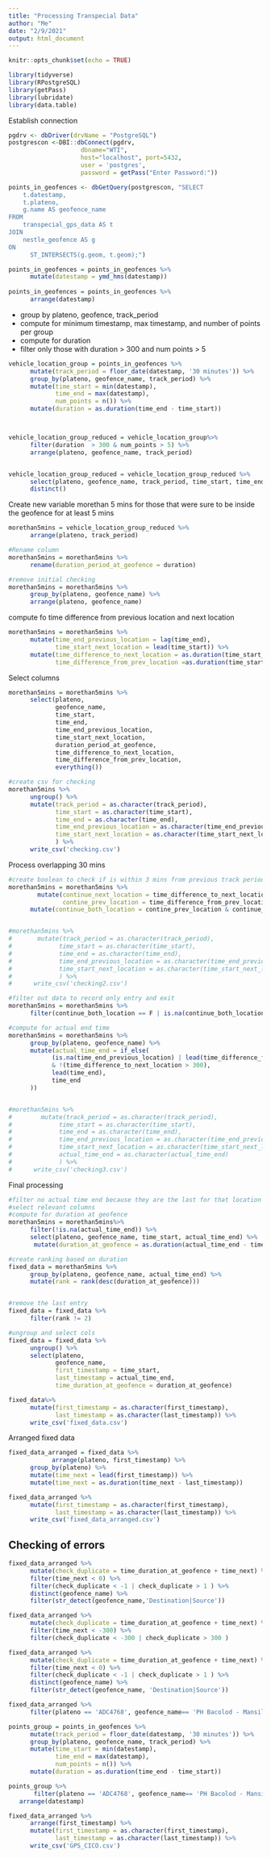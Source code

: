 ```yaml
---
title: "Processing Transpecial Data"
author: "Me"
date: "2/9/2021"
output: html_document
---
```


```r
knitr::opts_chunk$set(echo = TRUE)
```

```r
library(tidyverse)
library(RPostgreSQL)
library(getPass)
library(lubridate)
library(data.table)
```

Establish connection
```r

pgdrv <- dbDriver(drvName = "PostgreSQL")
postgrescon <-DBI::dbConnect(pgdrv,
                    dbname="WTI",
                    host="localhost", port=5432,
                    user = 'postgres',
                    password = getPass("Enter Password:"))
```


```r
points_in_geofences <- dbGetQuery(postgrescon, "SELECT
	t.datestamp,
	t.plateno,
	g.name AS geofence_name
FROM 
	transpecial_gps_data AS t
JOIN
	nestle_geofence AS g
ON 
      ST_INTERSECTS(g.geom, t.geom);")
```



```r
points_in_geofences = points_in_geofences %>%
      mutate(datestamp = ymd_hms(datestamp))
      
points_in_geofences = points_in_geofences %>%
      arrange(datestamp)
```



- group by plateno, geofence, track_period
- compute for minimum timestamp, max timestamp, and number of points per group
- compute for duration
- filter only those with duration > 300 and num points > 5
```r
vehicle_location_group = points_in_geofences %>%
      mutate(track_period = floor_date(datestamp, '30 minutes')) %>%
      group_by(plateno, geofence_name, track_period) %>%
      mutate(time_start = min(datestamp),
             time_end = max(datestamp),
             num_points = n()) %>%
      mutate(duration = as.duration(time_end - time_start)) 



vehicle_location_group_reduced = vehicle_location_group%>%
      filter(duration  > 300 & num_points > 5) %>%
      arrange(plateno, geofence_name, track_period)


vehicle_location_group_reduced = vehicle_location_group_reduced %>%
      select(plateno, geofence_name, track_period, time_start, time_end, duration, num_points)  %>%
      distinct()
```




Create new variable morethan 5 mins for those that were sure to be inside the geofence for at least 5 mins
```r
morethan5mins = vehicle_location_group_reduced %>%
      arrange(plateno, track_period)

#Rename column
morethan5mins = morethan5mins %>%
      rename(duration_period_at_geofence = duration)

#remove initial checking
morethan5mins = morethan5mins %>%
      group_by(plateno, geofence_name) %>%
      arrange(plateno, geofence_name)
```




compute fo time difference from previous location and next location
```r
morethan5mins = morethan5mins %>%
      mutate(time_end_previous_location = lag(time_end),
             time_start_next_location = lead(time_start)) %>%
      mutate(time_difference_to_next_location = as.duration(time_start_next_location - time_end),
             time_difference_from_prev_location =as.duration(time_start - time_end_previous_location)) 

```

Select columns
```r
morethan5mins = morethan5mins %>%
      select(plateno,
             geofence_name,
             time_start, 
             time_end,
             time_end_previous_location,
             time_start_next_location,
             duration_period_at_geofence,
             time_difference_to_next_location,
             time_difference_from_prev_location,
             everything())

#create csv for checking
morethan5mins %>%
      ungroup() %>%
      mutate(track_period = as.character(track_period),
             time_start = as.character(time_start), 
             time_end = as.character(time_end), 
             time_end_previous_location = as.character(time_end_previous_location),
             time_start_next_location = as.character(time_start_next_location),
             ) %>%
      write_csv('checking.csv')
```


Process overlapping 30 mins
```r
#create boolean to check if is within 3 mins from previous track period
morethan5mins = morethan5mins %>%
        mutate(continue_next_location = time_difference_to_next_location < 300,
               contine_prev_location = time_difference_from_prev_location < 300)  %>%
      mutate(continue_both_location = contine_prev_location & continue_next_location)


#morethan5mins %>%
#       mutate(track_period = as.character(track_period),
#             time_start = as.character(time_start), 
#             time_end = as.character(time_end), 
#             time_end_previous_location = as.character(time_end_previous_location),
#             time_start_next_location = as.character(time_start_next_location),
#             ) %>%
#      write_csv('checking2.csv')

#filter out data to record only entry and exit 
morethan5mins = morethan5mins %>%
      filter(continue_both_location == F | is.na(continue_both_location))


```






```r
#compute for actual end time
morethan5mins = morethan5mins %>%
      group_by(plateno, geofence_name) %>%
      mutate(actual_time_end = if_else(
            (is.na(time_end_previous_location) | lead(time_difference_from_prev_location)  < 300) 
            & !(time_difference_to_next_location > 300), 
            lead(time_end),
            time_end
      )) 


#morethan5mins %>%
#        mutate(track_period = as.character(track_period),
#             time_start = as.character(time_start), 
#             time_end = as.character(time_end), 
#             time_end_previous_location = as.character(time_end_previous_location),
#             time_start_next_location = as.character(time_start_next_location),
#             actual_time_end = as.character(actual_time_end)
#             ) %>%
#      write_csv('checking3.csv')
```

Final processing
```r

#filter no actual time end because they are the last for that location
#select relevant columns
#compute for duration at geofence
morethan5mins = morethan5mins%>%
      filter(!is.na(actual_time_end)) %>%
      select(plateno, geofence_name, time_start, actual_time_end) %>%
       mutate(duration_at_geofence = as.duration(actual_time_end - time_start))

#create ranking based on duration
fixed_data = morethan5mins %>%
      group_by(plateno, geofence_name, actual_time_end) %>%
      mutate(rank = rank(desc(duration_at_geofence)))


#remove the last entry
fixed_data = fixed_data %>%
      filter(rank != 2) 

#ungroup and select cols
fixed_data = fixed_data %>%
      ungroup() %>%
      select(plateno, 
             geofence_name,
             first_timestamp = time_start, 
             last_timestamp = actual_time_end, 
             time_duration_at_geofence = duration_at_geofence)
```


```r
fixed_data%>%
      mutate(first_timestamp = as.character(first_timestamp),
             last_timestamp = as.character(last_timestamp)) %>%
      write_csv('fixed_data.csv')
```



Arranged fixed data
```r
fixed_data_arranged = fixed_data %>%
            arrange(plateno, first_timestamp) %>%
      group_by(plateno) %>%
      mutate(time_next = lead(first_timestamp)) %>%
      mutate(time_next = as.duration(time_next - last_timestamp))

fixed_data_arranged %>%
      mutate(first_timestamp = as.character(first_timestamp),
             last_timestamp = as.character(last_timestamp)) %>%
      write_csv('fixed_data_arranged.csv')
```


## Checking of errors
```r
fixed_data_arranged %>%
      mutate(check_duplicate = time_duration_at_geofence + time_next) %>%
      filter(time_next < 0) %>%
      filter(check_duplicate < -1 | check_duplicate > 1 ) %>%
      distinct(geofence_name) %>%
      filter(str_detect(geofence_name,'Destination|Source'))
```



```r
fixed_data_arranged %>%
      mutate(check_duplicate = time_duration_at_geofence + time_next) %>%
      filter(time_next < -300) %>%
      filter(check_duplicate < -300 | check_duplicate > 300 )
```

```r
fixed_data_arranged %>%
      mutate(check_duplicate = time_duration_at_geofence + time_next) %>%
      filter(time_next < 0) %>%
      filter(check_duplicate < -1 | check_duplicate > 1 ) %>%
      distinct(geofence_name) %>%
      filter(str_detect(geofence_name, 'Destination|Source'))
```




```r
fixed_data_arranged %>%
      filter(plateno == 'ADC4768', geofence_name== 'PH Bacolod - Mansilingan DC - Destination')
```


```r
points_group = points_in_geofences %>%
      mutate(track_period = floor_date(datestamp, '30 minutes')) %>%
      group_by(plateno, geofence_name, track_period) %>%
      mutate(time_start = min(datestamp),
             time_end = max(datestamp),
             num_points = n()) %>%
      mutate(duration = as.duration(time_end - time_start))
```


```r
points_group %>%
       filter(plateno == 'ADC4768', geofence_name== 'PH Bacolod - Mansilingan DC - Destination')
   arrange(datestamp)
```



```r
fixed_data_arranged %>%
      arrange(first_timestamp) %>%
      mutate(first_timestamp = as.character(first_timestamp),
             last_timestamp = as.character(last_timestamp)) %>%
      write_csv('GPS_CICO.csv')
```














